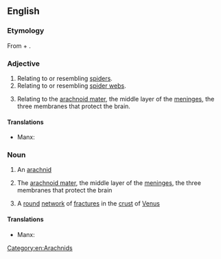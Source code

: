 ==English==

===Etymology===
From {{der|en|grc|ἀράχνη|t=spider}} + {{af|en|-oid}}.

===Adjective===
{{en-adj|-}}

# Relating to or resembling [[spider]]s.
# Relating to or resembling [[spider web]]s.
# {{lb|en|anatomy}} Relating to the [[arachnoid mater]], the middle layer of the [[meninges]], the three membranes that protect the brain.

====Translations====
{{ttbc-top}}
* Manx: {{t-check|gv|arachnoidagh}}
{{trans-mid}}
{{trans-bottom}}

===Noun===
{{en-noun}}

# {{lb|en|biology}} An [[arachnid]]
# {{lb|en|physiology}} The [[arachnoid mater]], the middle layer of the [[meninges]], the three membranes that protect the brain
# {{lb|en|astronomy}} A [[round]] [[network]] of [[fracture]]s in the [[crust]] of [[Venus]]

====Translations====
{{trans-see|the arachnoid mater|arachnoid mater}}
{{ttbc-top}}
* Manx: {{t-check|gv|arachnoid|?}}
{{trans-mid}}
{{trans-bottom}}

[[Category:en:Arachnids]]